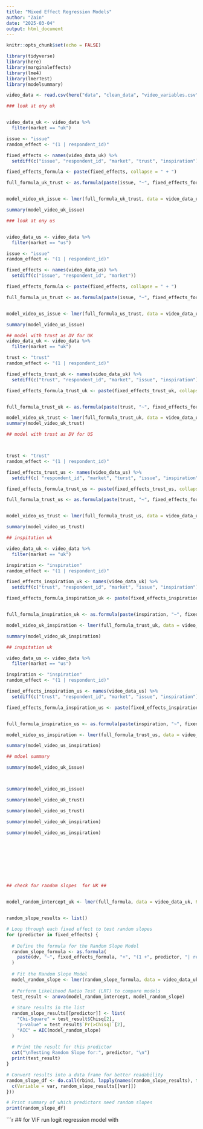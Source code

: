 ---
title: "Mixed Effect Regression Models"
author: "Zain"
date: "2025-03-04"
output: html_document
---

```{r setup, include=FALSE}
knitr::opts_chunk$set(echo = FALSE)
```

```{r}
library(tidyverse)
library(here)
library(marginaleffects)
library(lme4)
library(lmerTest)
library(modelsummary)

```

```{r}

video_data <- read.csv(here("data", "clean_data", "video_variables.csv"))

```

```{r}

### look at ony uk 


video_data_uk <- video_data %>%
  filter(market == "uk")

issue <- "issue"  
random_effect <- "(1 | respondent_id)"  

fixed_effects <- names(video_data_uk) %>%
  setdiff(c("issue", "respondent_id", "market", "trust", "inspiration"))  

fixed_effects_formula <- paste(fixed_effects, collapse = " + ")

full_formula_uk_trust <- as.formula(paste(issue, "~", fixed_effects_formula, "+", random_effect))


model_video_uk_issue <- lmer(full_formula_uk_trust, data = video_data_uk)

summary(model_video_uk_issue)

```

```{r}

### look at ony us 


video_data_us <- video_data %>%
  filter(market == "us")

issue <- "issue"  
random_effect <- "(1 | respondent_id)"  

fixed_effects <- names(video_data_us) %>%
  setdiff(c("issue", "respondent_id", "market"))  

fixed_effects_formula <- paste(fixed_effects, collapse = " + ")

full_formula_us_trust <- as.formula(paste(issue, "~", fixed_effects_formula, "+", random_effect))


model_video_us_issue <- lmer(full_formula_us_trust, data = video_data_us)

summary(model_video_us_issue)

```


```{r}


## model with trust as DV for UK 
video_data_uk <- video_data %>%
  filter(market == "uk")

trust <- "trust"  
random_effect <- "(1 | respondent_id)"  

fixed_effects_trust_uk <- names(video_data_uk) %>%
  setdiff(c("trust", "respondent_id", "market", "issue", "inspiration"))  

fixed_effects_formula_trust_uk <- paste(fixed_effects_trust_uk, collapse = " + ")


full_formula_trust_uk <- as.formula(paste(trust, "~", fixed_effects_formula_trust_uk, "+", random_effect))

model_video_uk_trust <- lmer(full_formula_trust_uk, data = video_data_uk)
summary(model_video_uk_trust)


```

```{r}


## model with trust as DV for US 



trust <- "trust"  
random_effect <- "(1 | respondent_id)"  

fixed_effects_trust_us <- names(video_data_us) %>%
  setdiff(c( "respondent_id", "market", "turst", "issue", "inspiration"))  

fixed_effects_formula_trust_us <- paste(fixed_effects_trust_us, collapse = " + ")

full_formula_trust_us <- as.formula(paste(trust, "~", fixed_effects_formula_trust_us, "+", random_effect))


model_video_us_trust <- lmer(full_formula_trust_us, data = video_data_us)

summary(model_video_us_trust)

```

```{r}
## inspitation uk 

video_data_uk <- video_data %>%
  filter(market == "uk")

inspiration <- "inspiration"  
random_effect <- "(1 | respondent_id)"  

fixed_effects_inspiration_uk <- names(video_data_uk) %>%
  setdiff(c("trust", "respondent_id", "market", "issue", "inspiration"))  

fixed_effects_formula_inspiration_uk <- paste(fixed_effects_inspiration_uk, collapse = " + ")


full_formula_inspiration_uk <- as.formula(paste(inspiration, "~", fixed_effects_formula_inspiration_uk, "+", random_effect))

model_video_uk_inspiration <- lmer(full_formula_trust_uk, data = video_data_uk)

summary(model_video_uk_inspiration)

```

```{r}

## inspitation uk 

video_data_us <- video_data %>%
  filter(market == "us")

inspiration <- "inspiration"  
random_effect <- "(1 | respondent_id)"  

fixed_effects_inspiration_us <- names(video_data_us) %>%
  setdiff(c("trust", "respondent_id", "market", "issue", "inspiration"))  

fixed_effects_formula_inspiration_us <- paste(fixed_effects_inspiration_us, collapse = " + ")


full_formula_inspiration_us <- as.formula(paste(inspiration, "~", fixed_effects_formula_inspiration_us, "+", random_effect))

model_video_us_inspiration <- lmer(full_formula_trust_us, data = video_data_us)

summary(model_video_us_inspiration)

```

```{r}

## mdoel summary

summary(model_video_uk_issue)



summary(model_video_us_issue)

summary(model_video_uk_trust)

summary(model_video_us_trust)

summary(model_video_uk_inspiration)

summary(model_video_us_inspiration)










```





```{r}
## check for random slopes  for UK ## 


model_random_intercept_uk <- lmer(full_formula, data = video_data_uk, REML = FALSE)


random_slope_results <- list()

# Loop through each fixed effect to test random slopes
for (predictor in fixed_effects) {
  
  # Define the formula for the Random Slope Model
  random_slope_formula <- as.formula(
    paste(dv, "~", fixed_effects_formula, "+", "(1 +", predictor, "| respondent_id)")
  )
  
  # Fit the Random Slope Model
  model_random_slope <- lmer(random_slope_formula, data = video_data_uk, REML = FALSE)
  
  # Perform Likelihood Ratio Test (LRT) to compare models
  test_result <- anova(model_random_intercept, model_random_slope)
  
  # Store results in the list
  random_slope_results[[predictor]] <- list(
    "Chi-Square" = test_result$Chisq[2],
    "p-value" = test_result$`Pr(>Chisq)`[2],
    "AIC" = AIC(model_random_slope)
  )
  
  # Print the result for this predictor
  cat("\nTesting Random Slope for:", predictor, "\n")
  print(test_result)
}

# Convert results into a data frame for better readability
random_slope_df <- do.call(rbind, lapply(names(random_slope_results), function(var) {
  c(Variable = var, random_slope_results[[var]])
}))

# Print summary of which predictors need random slopes
print(random_slope_df)


```



```{r}
## for VIF run logit regression model with 





